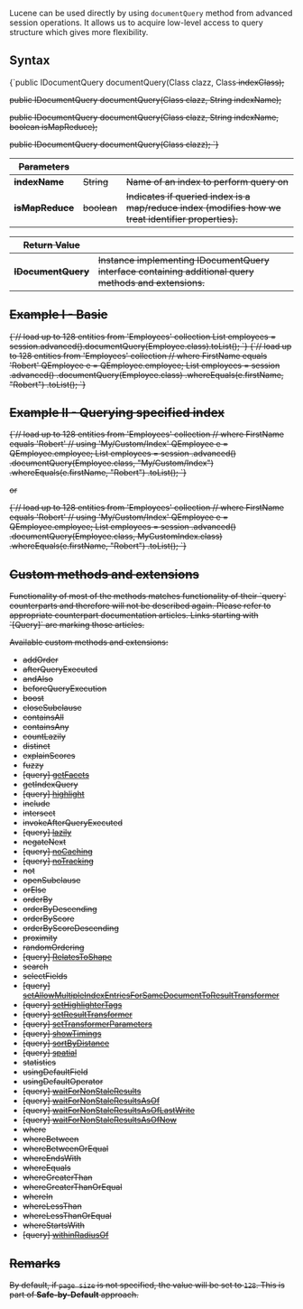 
Lucene can be used directly by using `documentQuery` method from advanced session operations. It allows us to acquire low-level access to query structure which gives more flexibility.

## Syntax

<TabItem value="document_query_1" label="document_query_1">
<CodeBlock language="java">
{`public <T, S extends AbstractIndexCreationTask> IDocumentQuery<T> documentQuery(Class<T> clazz, Class<S> indexClass);

public <T> IDocumentQuery<T> documentQuery(Class<T> clazz, String indexName);

public <T> IDocumentQuery<T> documentQuery(Class<T> clazz, String indexName, boolean isMapReduce);

public <T> IDocumentQuery<T> documentQuery(Class<T> clazz);
`}
</CodeBlock>
</TabItem>

| Parameters | | |
| ------------- | ------------- | ----- |
| **indexName** | String | Name of an index to perform query on |
| **isMapReduce** | boolean | Indicates if queried index is a map/reduce index (modifies how we treat identifier properties). |

| Return Value | |
| ------------- | ----- |
| **IDocumentQuery** | Instance implementing IDocumentQuery interface containing additional query methods and extensions. |

## Example I - Basic

<TabItem value="document_query_2" label="document_query_2">
<CodeBlock language="java">
{`// load up to 128 entities from 'Employees' collection
List<Employee> employees = session.advanced().documentQuery(Employee.class).toList();
`}
</CodeBlock>
</TabItem>

<TabItem value="document_query_3" label="document_query_3">
<CodeBlock language="java">
{`// load up to 128 entities from 'Employees' collection
// where FirstName equals 'Robert'
QEmployee e = QEmployee.employee;
List<Employee> employees = session
  .advanced()
  .documentQuery(Employee.class)
  .whereEquals(e.firstName, "Robert")
  .toList();
`}
</CodeBlock>
</TabItem>

## Example II - Querying specified index

<TabItem value="document_query_4" label="document_query_4">
<CodeBlock language="java">
{`// load up to 128 entities from 'Employees' collection
// where FirstName equals 'Robert'
// using 'My/Custom/Index'
QEmployee e = QEmployee.employee;
List<Employee> employees = session
  .advanced()
  .documentQuery(Employee.class, "My/Custom/Index")
  .whereEquals(e.firstName, "Robert")
  .toList();
`}
</CodeBlock>
</TabItem>

or

<TabItem value="document_query_5" label="document_query_5">
<CodeBlock language="java">
{`// load up to 128 entities from 'Employees' collection
// where FirstName equals 'Robert'
// using 'My/Custom/Index'
QEmployee e = QEmployee.employee;
List<Employee> employees = session
  .advanced()
  .documentQuery(Employee.class, MyCustomIndex.class)
  .whereEquals(e.firstName, "Robert")
  .toList();
`}
</CodeBlock>
</TabItem>

## Custom methods and extensions

<Admonition type="note" title="">
Functionality of most of the methods matches functionality of their `query` counterparts and therefore will not be described again. Please refer to appropriate counterpart documentation articles. Links starting with `[Query]` are marking those articles.
</Admonition>

Available custom methods and extensions:

- addOrder
- afterQueryExecuted
- andAlso
- beforeQueryExecution
- boost
- closeSubclause
- containsAll
- containsAny
- countLazily
- distinct
- explainScores
- fuzzy
- [query] [getFacets](../../../../client-api/session/querying/how-to-perform-a-faceted-search.mdx)
- getIndexQuery
- [query] [highlight](../../../../client-api/session/querying/how-to-use-highlighting.mdx)
- include
- intersect
- invokeAfterQueryExecuted
- [query] [lazily](../../../../client-api/session/querying/how-to-perform-queries-lazily.mdx)
- negateNext
- [query] [noCaching](../../../../client-api/session/querying/how-to-customize-query.mdx#nocaching)
- [query] [noTracking](../../../../client-api/session/querying/how-to-customize-query.mdx#notracking)
- not
- openSubclause
- orElse
- orderBy
- orderByDescending
- orderByScore
- orderByScoreDescending
- proximity
- randomOrdering
- [query] [RelatesToShape](../../../../client-api/session/querying/how-to-query-a-spatial-index.mdx)
- search
- selectFields
- [query] [setAllowMultipleIndexEntriesForSameDocumentToResultTransformer](../../../../client-api/session/querying/how-to-customize-query.mdx#setallowmultipleindexentriesforsamedocumenttoresulttransformer)
- [query] [setHighlighterTags](../../../../client-api/session/querying/how-to-use-highlighting.mdx)
- [query] [setResultTransformer](../../../../client-api/session/querying/how-to-use-transformers-in-queries.mdx)
- [query] [setTransformerParameters](../../../../client-api/session/querying/how-to-use-transformers-in-queries.mdx)
- [query] [showTimings](../../../../client-api/session/querying/how-to-customize-query.mdx#showtimings)
- [query] [sortByDistance](../../../../client-api/session/querying/how-to-query-a-spatial-index.mdx)
- [query] [spatial](../../../../client-api/session/querying/how-to-query-a-spatial-index.mdx)
- statistics
- usingDefaultField
- usingDefaultOperator
- [query] [waitForNonStaleResults](../../../../client-api/session/querying/how-to-customize-query.mdx#waitfornonstaleresults)
- [query] [waitForNonStaleResultsAsOf](../../../../client-api/session/querying/how-to-customize-query.mdx#waitfornonstaleresultsasof)
- [query] [waitForNonStaleResultsAsOfLastWrite](../../../../client-api/session/querying/how-to-customize-query.mdx#waitfornonstaleresultsasoflastwrite)
- [query] [waitForNonStaleResultsAsOfNow](../../../../client-api/session/querying/how-to-customize-query.mdx#waitfornonstaleresultsasofnow)
- where
- whereBetween
- whereBetweenOrEqual
- whereEndsWith
- whereEquals
- whereGreaterThan
- whereGreaterThanOrEqual
- whereIn
- whereLessThan
- whereLessThanOrEqual
- whereStartsWith
- [query] [withinRadiusOf](../../../../client-api/session/querying/how-to-query-a-spatial-index.mdx)

## Remarks

By default, if `page size` is not specified, the value will be set to `128`. This is part of **Safe-by-Default** approach.



